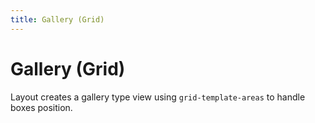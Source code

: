```yaml
---
title: Gallery (Grid)
---
```



# Gallery (Grid)

Layout creates a gallery type view using `grid-template-areas` to handle boxes position.

<Editor component={Gallery} />
